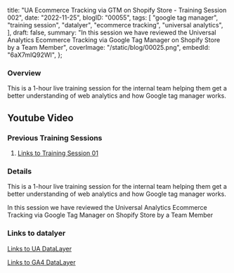  title: "UA Ecommerce Tracking via GTM on Shopify Store - Training Session 002",
 date: "2022-11-25",
 blogID: "00055",
 tags: [
  "google tag manager",
  "training session",
  "datalyer",
  "ecommerce tracking",
  "universal analytics",
 ],
 draft: false,
 summary:
  "In this session we have reviewed the Universal Analytics Ecommerce Tracking via Google Tag Manager on Shopify Store by a Team Member",
 coverImage: "/static/blog/00025.png",
 embedId: "6aX7mIQ92WI",
};


### Overview

This is a 1-hour live training session for the internal team helping them get a better understanding of web analytics and how Google tag manager works.

## Youtube Video

<YoutubeEmbed embedId='6aX7mIQ92WI' />

### Previous Training Sessions

1. [Links to Training Session 01](https://shahzadaalihassan.com/blog/google-tag-manager/training-session-001)

### Details

This is a 1-hour live training session for the internal team helping them get a better understanding of web analytics and how Google tag manager works.

In this session we have reviewed the Universal Analytics Ecommerce Tracking via Google Tag Manager on Shopify Store by a Team Member

### Links to datalyer

[Links to UA DataLayer](https://developers.google.com/analytics/devguides/collection/ua/gtm/enhanced-ecommerce)

[Links to GA4 DataLayer](https://developers.google.com/analytics/devguides/collection/ga4/ecommerce?client_type=gtm)
